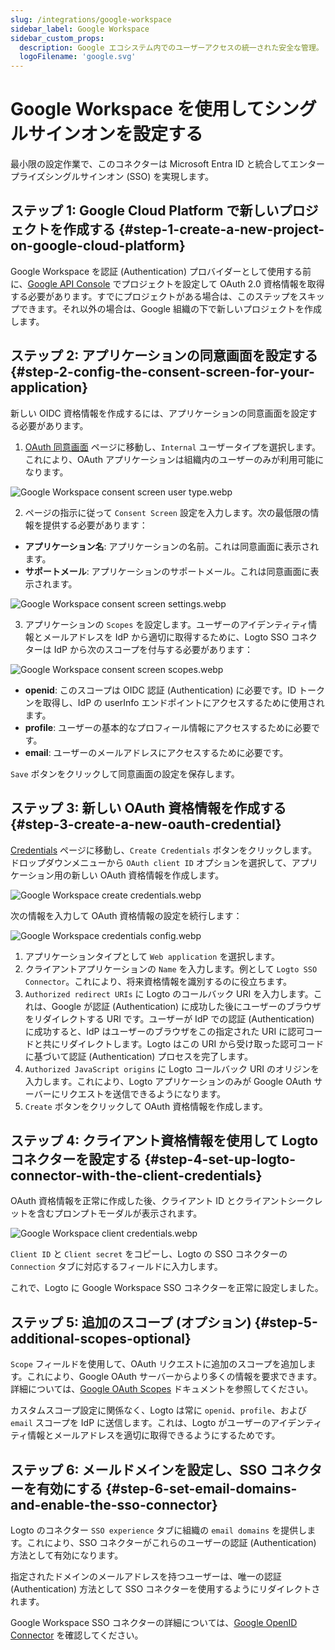 ```yaml
---
slug: /integrations/google-workspace
sidebar_label: Google Workspace
sidebar_custom_props:
  description: Google エコシステム内でのユーザーアクセスの統一された安全な管理。
  logoFilename: 'google.svg'
---
```



# Google Workspace を使用してシングルサインオンを設定する

最小限の設定作業で、このコネクターは Microsoft Entra ID と統合してエンタープライズシングルサインオン (SSO) を実現します。

<GuideTip />

## ステップ 1: Google Cloud Platform で新しいプロジェクトを作成する \{#step-1-create-a-new-project-on-google-cloud-platform}

Google Workspace を認証 (Authentication) プロバイダーとして使用する前に、[Google API Console](https://console.developers.google.com/) でプロジェクトを設定して OAuth 2.0 資格情報を取得する必要があります。すでにプロジェクトがある場合は、このステップをスキップできます。それ以外の場合は、Google 組織の下で新しいプロジェクトを作成します。

## ステップ 2: アプリケーションの同意画面を設定する \{#step-2-config-the-consent-screen-for-your-application}

新しい OIDC 資格情報を作成するには、アプリケーションの同意画面を設定する必要があります。

1. [OAuth 同意画面](https://console.cloud.google.com/apis/credentials/consent) ページに移動し、`Internal` ユーザータイプを選択します。これにより、OAuth アプリケーションは組織内のユーザーのみが利用可能になります。

![Google Workspace consent screen user type.webp](./assets/google_workspace_consent_screen_user_type.webp)

2. ページの指示に従って `Consent Screen` 設定を入力します。次の最低限の情報を提供する必要があります：

- **アプリケーション名**: アプリケーションの名前。これは同意画面に表示されます。
- **サポートメール**: アプリケーションのサポートメール。これは同意画面に表示されます。

![Google Workspace consent screen settings.webp](./assets/google_workspace_consent_screen_settings.webp)

3. アプリケーションの `Scopes` を設定します。ユーザーのアイデンティティ情報とメールアドレスを IdP から適切に取得するために、Logto SSO コネクターは IdP から次のスコープを付与する必要があります：

![Google Workspace consent screen scopes.webp](./assets/google_workspace_consent_screen_scopes.webp)

- **openid**: このスコープは OIDC 認証 (Authentication) に必要です。ID トークンを取得し、IdP の userInfo エンドポイントにアクセスするために使用されます。
- **profile**: ユーザーの基本的なプロフィール情報にアクセスするために必要です。
- **email**: ユーザーのメールアドレスにアクセスするために必要です。

`Save` ボタンをクリックして同意画面の設定を保存します。

## ステップ 3: 新しい OAuth 資格情報を作成する \{#step-3-create-a-new-oauth-credential}

[Credentials](https://console.cloud.google.com/apis/credentials) ページに移動し、`Create Credentials` ボタンをクリックします。ドロップダウンメニューから `OAuth client ID` オプションを選択して、アプリケーション用の新しい OAuth 資格情報を作成します。

![Google Workspace create credentials.webp](./assets/google_workspace_create_credentials.webp)

次の情報を入力して OAuth 資格情報の設定を続行します：

![Google Workspace credentials config.webp](./assets/google_workspace_credentials_config.webp)

1. アプリケーションタイプとして `Web application` を選択します。
2. クライアントアプリケーションの `Name` を入力します。例として `Logto SSO Connector`。これにより、将来資格情報を識別するのに役立ちます。
3. `Authorized redirect URIs` に Logto のコールバック URI を入力します。これは、Google が認証 (Authentication) に成功した後にユーザーのブラウザをリダイレクトする URI です。ユーザーが IdP での認証 (Authentication) に成功すると、IdP はユーザーのブラウザをこの指定された URI に認可コードと共にリダイレクトします。Logto はこの URI から受け取った認可コードに基づいて認証 (Authentication) プロセスを完了します。
4. `Authorized JavaScript origins` に Logto コールバック URI のオリジンを入力します。これにより、Logto アプリケーションのみが Google OAuth サーバーにリクエストを送信できるようになります。
5. `Create` ボタンをクリックして OAuth 資格情報を作成します。

## ステップ 4: クライアント資格情報を使用して Logto コネクターを設定する \{#step-4-set-up-logto-connector-with-the-client-credentials}

OAuth 資格情報を正常に作成した後、クライアント ID とクライアントシークレットを含むプロンプトモーダルが表示されます。

![Google Workspace client credentials.webp](./assets/google_workspace_client_credentials.webp)

`Client ID` と `Client secret` をコピーし、Logto の SSO コネクターの `Connection` タブに対応するフィールドに入力します。

これで、Logto に Google Workspace SSO コネクターを正常に設定しました。

## ステップ 5: 追加のスコープ (オプション) \{#step-5-additional-scopes-optional}

`Scope` フィールドを使用して、OAuth リクエストに追加のスコープを追加します。これにより、Google OAuth サーバーからより多くの情報を要求できます。詳細については、[Google OAuth Scopes](https://developers.google.com/identity/protocols/oauth2/scopes) ドキュメントを参照してください。

カスタムスコープ設定に関係なく、Logto は常に `openid`、`profile`、および `email` スコープを IdP に送信します。これは、Logto がユーザーのアイデンティティ情報とメールアドレスを適切に取得できるようにするためです。

## ステップ 6: メールドメインを設定し、SSO コネクターを有効にする \{#step-6-set-email-domains-and-enable-the-sso-connector}

Logto のコネクター `SSO experience` タブに組織の `email domains` を提供します。これにより、SSO コネクターがこれらのユーザーの認証 (Authentication) 方法として有効になります。

指定されたドメインのメールアドレスを持つユーザーは、唯一の認証 (Authentication) 方法として SSO コネクターを使用するようにリダイレクトされます。

Google Workspace SSO コネクターの詳細については、[Google OpenID Connector](https://developers.google.com/identity/openid-connect/openid-connect) を確認してください。
